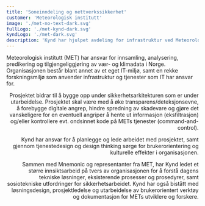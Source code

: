 ```yaml
---
title: 'Soneinndeling og nettverkssikkerhet'
customer: 'Meteorologisk institutt'
image: './met-no-text-dark.svg'
fullLogo: './met-kynd-dark.svg'
kyndLogo: './met-dark.svg'
description: 'Kynd har hjulpet avdeling for infrastruktur ved Meteorologisk institutt med prosjektledelse, tjenestedesign, innsiktsarbeid, frontendutvikling og arbeid med deling- og sikkerhetskultur. '
---
```



<PageSection heading="Soneinndeling og nettverkssikkerhet" subheading="◃ Prosjektet">
  <Prose align="left">
    <p>
      Meteorologisk institutt (MET) har ansvar for innsamling, analysering, predikering og
      tilgjengeliggjøring av vær- og klimadata i Norge. Organisasjonen består blant annet av et eget
      IT-miljø, samt en rekke forskningsmiljø som anvender infrastruktur og tjenester som IT har
      ansvar for.
    </p>
  </Prose>
  <Prose align="right">
    <p>
      Prosjektet bidrar til å bygge opp under sikkerhetsarkitekturen som er under utarbeidelse.
      Prosjektet skal være med å øke transparens/deteksjonsevne, å forebygge digitale angrep, hindre
      spredning av skadevare og gjøre det vanskeligere for en eventuell angriper å hente ut
      informasjon (eksfiltrasjon) og/eller kontrollere evt. ondsinnet kode på METs tjenester
      (command-and-control).
    </p>
  </Prose>
</PageSection>
<PageSection subheading="◃ Kynds roller" heading="Prosjektledelse, teamledelse, tjenestedesign">
  <Prose align="right">
    <p>
      Kynd har ansvar for å planlegge og lede arbeidet med prosjektet, samt gjennom tjenestedesign
      og design thinking sørge for brukerorientering og kulturelle effekter i organisasjonen.
    </p>
    <p>
      Sammen med Mnemonic og representanter fra MET, har Kynd ledet et større innsiktsarbeid på
      tvers av organisasjonen for å forstå dagens tekniske løsninger, eksisterende prosesser og
      prosedyrer, samt sosiotekniske utfordringer for sikkerhetsarbeidet. Kynd har også bistått med
      løsningsdesign, prosjektledelse og utarbeidelse av brukerorientert verktøy og dokumentasjon
      for METs utviklere og forskere.
    </p>
  </Prose>
</PageSection>
